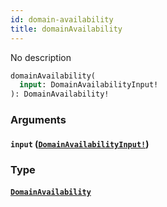 ```yaml
---
id: domain-availability
title: domainAvailability
---
```


No description

```graphql
domainAvailability(
  input: DomainAvailabilityInput!
): DomainAvailability!

```

### Arguments

#### `input` ([`DomainAvailabilityInput!`](/graphql/inputs/domain-availability-input))

### Type

#### [`DomainAvailability`](/graphql/objects/domain-availability)
